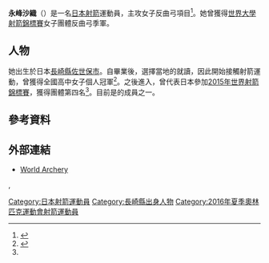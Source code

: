{{Infobox sportsperson
| name           = 永峰沙織
| image          = 
| caption        = 
| birth_name     = 
| fullname       = 
| nickname       = 
| nationality    = 
| residence      = 
| birth_date     = {{birth date and age|1993|7|5|df=yes}}
| birth_place    = {{JPN}}[[長崎縣|長崎縣]][[佐世保市|佐世保市]]
| death_date     = 
| death_place    = 
| height         = {{height|m=1.65}}
| weight         = {{weight|kg=60}}
| website        = 
| country        = {{JPN}}
| sport          = [[射箭|射箭]]
| event          = 女子反曲弓
| olympics       = 
| show-medals    = yes
| medaltemplates = 
{{MedalSport|女子[[射箭|射箭]]}}
{{MedalCountry|{{JPN}}}}
{{MedalCompetition|[[世界大學射箭錦標賽|世界大學射箭錦標賽]]}}
{{MedalBronze|[[2014年世界大學射箭錦標賽|2014年 萊格尼察]]|女子團體反曲弓}}
}}
{{japanese|japanese=永峰 沙織|kana=ながみね さおり|romaji=Nagamine Saori}}
'''永峰沙織'''（{{bd|1993年|7月5日|catIdx=Nagamine, Saori}}）是一名[[日本|日本]][[射箭|射箭]]運動員，主攻女子反曲弓項目<ref>{{cite web |url=https://worldarchery.org/fr/athlete/11430/nagamine-saori |title=Nagamine Saori |publisher=World Archery |date=2016-06-12 |accessdate=2016-06-12 |archive-date=2020-10-21 |archive-url=https://web.archive.org/web/20201021225304/https://worldarchery.org/fr/athlete/11430/nagamine-saori |dead-url=no }}</ref>。她曾獲得[[世界大學射箭錦標賽|世界大學射箭錦標賽]]女子團體反曲弓季軍。

== 人物 ==
她出生於日本[[長崎縣|長崎縣]][[佐世保市|佐世保市]]。自{{link-ja|佐世保市立江迎中學校|佐世保市立江迎中学校|江迎中學}}畢業後，選擇當地的{{link-ja|長崎縣立佐世保商業高等學校|長崎県立佐世保商業高等学校|佐世保商業高校}}就讀，因此開始接觸射箭運動，曾獲得全國高中女子個人冠軍<ref name="asahi">{{cite web |url=http://www.asahi.com/articles/ASJ6S4CQXJ6STOLB013.html |title=長崎）リオ五輪アーチェリー代表・永峰選手の壮行会 |publisher=[[朝日新聞|朝日新聞]] |date=2016-06-25 |accessdate=2016-06-25 |archive-date=2019-11-30 |archive-url=https://web.archive.org/web/20191130234053/https://www.asahi.com/articles/ASJ6S4CQXJ6STOLB013.html |dead-url=no }}</ref>。之後進入{{link-ja|長崎國際大學|長崎国際大学}}，曾代表日本參加[[2015年世界射箭錦標賽|2015年世界射箭錦標賽]]，獲得團體第四名<ref name="asahi" />。目前是{{link-ja|ミキハウス|ミキハウス}}的成員之一。

== 參考資料 ==
{{Reflist}}

== 外部連結 ==
* [https://worldarchery.org/fr/athlete/11430/nagamine-saori World Archery] {{Wayback|url=https://worldarchery.org/fr/athlete/11430/nagamine-saori |date=20201021225304 }}
,
{{DEFAULTSORT:Nagamine, Saori}}
[[Category:日本射箭運動員|Category:日本射箭運動員]]
[[Category:長崎縣出身人物|Category:長崎縣出身人物]]
[[Category:2016年夏季奧林匹克運動會射箭運動員|Category:2016年夏季奧林匹克運動會射箭運動員]]